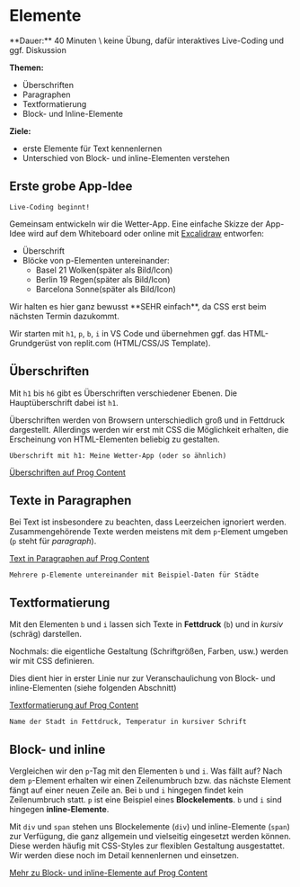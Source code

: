 
# Elemente

<Callout>
  **Dauer:** 40 Minuten \
  keine Übung, dafür interaktives Live-Coding und ggf. Diskussion

  **Themen:**

  - Überschriften
  - Paragraphen
  - Textformatierung
  - Block- und Inline-Elemente

  **Ziele:** 
  - erste Elemente für Text kennenlernen
  - Unterschied von Block- und inline-Elementen verstehen
</Callout>

## Erste grobe App-Idee

```
Live-Coding beginnt!
```

Gemeinsam entwickeln wir die Wetter-App. Eine einfache Skizze
der App-Idee wird auf dem Whiteboard oder online mit 
[Excalidraw](https://excalidraw.com) entworfen:

- Überschrift
- Blöcke von p-Elementen untereinander:
  - Basel 21 Wolken(später als Bild/Icon)
  - Berlin 19 Regen(später als Bild/Icon)
  - Barcelona Sonne(später als Bild/Icon)

<Callout type="info">
Wir halten es hier ganz bewusst **SEHR einfach**, da CSS erst beim nächsten Termin dazukommt.
</Callout>

Wir starten mit `h1`, `p`, `b`, `i` in VS Code und übernehmen ggf. das HTML-Grundgerüst von 
replit.com (HTML/CSS/JS Template).

## Überschriften

Mit `h1` bis `h6` gibt es Überschriften verschiedener Ebenen. Die
Hauptüberschrift dabei ist `h1`.

<Callout type="info">
Überschriften werden von Browsern unterschiedlich groß und in Fettdruck
dargestellt. Allerdings werden wir erst mit CSS die Möglichkeit erhalten,
die Erscheinung von HTML-Elementen beliebig zu gestalten.
</Callout>

```
Überschrift mit h1: Meine Wetter-App (oder so ähnlich)
``` 

[Überschriften auf Prog Content](https://www.progcontent.com/html-kompakt/ueberschriften)

## Texte in Paragraphen

Bei Text ist insbesondere zu beachten, dass Leerzeichen ignoriert werden.
Zusammengehörende Texte werden meistens mit dem `p`-Element umgeben
(`p` steht für _paragraph_).

[Text in Paragraphen auf Prog Content](https://www.progcontent.com/html-kompakt/paragraphen)

```
Mehrere p-Elemente untereinander mit Beispiel-Daten für Städte
```

## Textformatierung

Mit den Elementen `b` und `i` lassen sich Texte in **Fettdruck** (`b`) und
in _kursiv_ (schräg) darstellen. 

<Callout type="info">
Nochmals: die eigentliche Gestaltung (Schriftgrößen, Farben, usw.)
werden wir mit CSS definieren.
</Callout>

Dies dient hier in erster Linie nur zur Veranschaulichung von
Block- und inline-Elementen (siehe folgenden Abschnitt)

[Textformatierung auf Prog Content](https://www.progcontent.com/html-kompakt/textformatierung)

```
Name der Stadt in Fettdruck, Temperatur in kursiver Schrift
```

## Block- und inline

Vergleichen wir den `p`-Tag mit den Elementen `b` und `i`. Was fällt auf? 
Nach dem `p`-Element erhalten wir einen Zeilenumbruch bzw. das nächste Element
fängt auf einer neuen Zeile an. Bei `b` und `i` hingegen findet kein 
Zeilenumbruch statt. `p` ist eine Beispiel eines **Blockelements**. `b` und `i`
sind hingegen **inline-Elemente**.

Mit `div` und `span` stehen uns Blockelemente (`div`) und inline-Elemente
(`span`) zur Verfügung, die ganz allgemein und vielseitig eingesetzt werden
können. Diese werden häufig mit CSS-Styles zur flexiblen Gestaltung 
ausgestattet. Wir werden diese noch im Detail kennenlernen und einsetzen.

[Mehr zu Block- und inline-Elemente auf Prog Content](https://www.progcontent.com/html-kompakt/block-inline)

